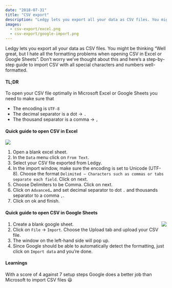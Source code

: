 ```yaml
---
date: "2018-07-31"
title: "CSV export"
description: "Ledgy lets you export all your data as CSV files. You might be thinking “Well great, but I hate all the formatting problems when opening CSV in Excel or Google Sheets”. Don’t worry we’ve thought about this and here’s a step-by-step guide to import CSV with all special characters and numbers well-formatted."
images:
  - csv-export/excel.png
  - csv-export/google-import.png
---
```


Ledgy lets you export all your data as CSV files. You might be thinking “Well great, but I hate all the formatting problems when opening CSV in Excel or Google Sheets”. Don’t worry we’ve thought about this and here’s a step-by-step guide to import CSV with all special characters and numbers well-formatted.

#### TL;DR

To open your CSV file optimally in Microsoft Excel or Google Sheets you need to make sure that

- The encoding is `UTF-8`
- The decimal separator is a dot → `.`
- The thousand separator is a comma → `,`

#### Quick guide to open CSV in Excel

<Img src="excel.png" />

1.  Open a blank excel sheet.
2.  In the `Data` menu click on `From Text`.
3.  Select your CSV file exported from Ledgy.
4.  In the import window, make sure the encoding is set to Unicode (UTF-8). Choose the format `Delimited — Characters such as commas or tabs separate each field`. Click on next.
5.  Choose Delimiters to be Comma. Click on next.
6.  Click on `Advanced…` and set decimal separator to dot `.` and thousands separator to a comma `,`.
7.  Click on ok and finish.

#### Quick guide to open CSV in Google Sheets

<Img src="google-import.png" align="right" />

1.  Create a blank google sheet.
2.  Click on `File` → `Import`. Choose the Upload tab and upload your CSV file.
3.  The window on the left-hand side will pop up.
4.  Since Google should be able to automatically detect the formatting, just click on `Import data` and you’re done.

#### Learnings

With a score of 4 against 7 setup steps Google does a better job than Microsoft to import CSV files 😃
